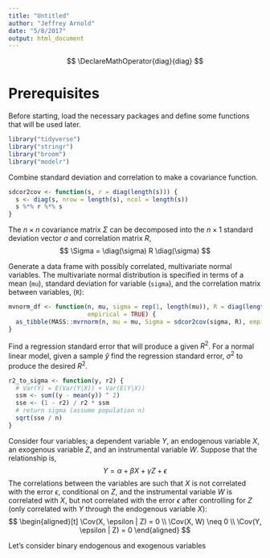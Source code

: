 ```yaml
---
title: "Untitled"
author: "Jeffrey Arnold"
date: "5/8/2017"
output: html_document
---
```


$$
\DeclareMathOperator{diag}{diag}
$$

# Prerequisites

Before starting, load the necessary packages and define some functions that will be used later.

```r
library("tidyverse")
library("stringr")
library("broom")
library("modelr")
```

Combine standard deviation and correlation to make a covariance function.
```r
sdcor2cov <- function(s, r = diag(length(s))) {
  s <- diag(s, nrow = length(s), ncol = length(s))
  s %*% r %*% s
}
```
The $n \times n$ covariance matrix $\Sigma$ can be decomposed into the $n \times 1$ standard deviation vector $\sigma$ and correlation matrix $R$,
$$
\Sigma = \diag(\sigma) R \diag(\sigma)
$$

Generate a data frame with possibly correlated, multivariate normal variables.
The multivariate normal distribution is specified in terms of a mean (`mu`), 
standard deviation for variable (`sigma`), and the correlation matrix between variables,
(`R`):
```r
mvnorm_df <- function(n, mu, sigma = rep(1, length(mu)), R = diag(length(sd)),
                      empirical = TRUE) {
  as_tibble(MASS::mvrnorm(n, mu = mu, Sigma = sdcor2cov(sigma, R), empirical = empirical))
}
```

Find a regression standard error that will produce a given $R^2$.
For a normal linear model, given a sample $\hat{y}$ find the regression standard error, $\sigma^2$ to produce the desired $R^2$.
```r
r2_to_sigma <- function(y, r2) {
  # Var(Y) = E(Var(Y|X)) + Var(E(Y|X))
  ssm <- sum((y - mean(y)) ^ 2)
  sse <- (1 - r2) / r2 * ssm
  # return sigma (assume population n)
  sqrt(sse / n)
}
```


Consider four variables; a dependent variable $Y$, an endogenous variable $X$, an exogenous variable $Z$, and an instrumental variable $W$.
Suppose that the relationship is,
$$
Y = \alpha + \beta X + \gamma Z + \epsilon
$$
The correlations between the variables are such that $X$ is not correlated with the error $\epsilon$, conditional on $Z$, and 
the instrumental variable $W$ is correlated with $X$, but not correlated with the error $\epsilon$ after controlling for $Z$ (only correlated with $Y$ through the endogenous variable $X$):
$$
\begin{aligned}[t]
\Cov(X, \epsilon | Z) = 0 \\
\Cov(X, W) \neq 0 \\
\Cov(Y, \epsilon | Z) = 0
\end{aligned}
$$

Let's consider binary endogenous and exogenous variables




